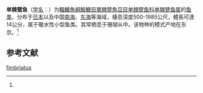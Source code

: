 {{Speciesbox
| name = 单棘躄鱼
| status = NE
| status_system = IUCN3.1
| image = Chaunax fimbriatus HonHA.jpg
| taxon = Chaunax fimbriatus
| authority = (Hilgendrot, 1879)<ref name='id8894'>{{cite web| url =http://www.bioinfo.cn/db05/BjdwSpecies.php?action=view&id=8894| title =单棘躄鱼| work =《中国动物物种编目数据库》| publisher =中国科学院微生物研究所| author =中国科学院动物研究所| accessdate =2009-04-16| deadurl =yes| archiveurl =https://web.archive.org/web/20131203122335/http://www.bioinfo.cn/db05/BjdwSpecies.php?action=view| archivedate =2013-12-03}}</ref>
}}

'''单棘躄鱼'''（[[学名|学名]]：{{lang|la|''Chaunax fimbriatus''}}）为[[輻鰭魚綱|輻鰭魚綱]][[鮟鱇目|鮟鱇目]][[單棘躄魚亞目|單棘躄魚亞目]][[单棘躄鱼科|单棘躄鱼科]][[单棘躄鱼属|单棘躄鱼属]]的[[鱼类|鱼类]]，分布于[[日本|日本]]以及中国[[南海|南海]]、[[东海|东海]]等海域，棲息深度500-1985公尺，體長可達14公分，属于暖水性小型鱼类。其常栖息于珊瑚从中。该物种的模式产地在东京。<ref name='id8894'/>

== 参考文献 ==
{{reflist}}

{{Wikispecies|Chaunax fimbriatus}}
{{Taxonbar|from=Q5842630}}

[[Category:单棘躄鱼属|fimbriatus]]


{{鱼类小作品}}